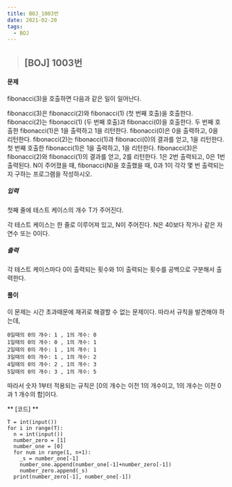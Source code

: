 ```yaml
---
title: BOJ_1003번
date: 2021-02-20
tags:
  - BOJ
---
```


> ## [BOJ] 1003번 

#### 문제
fibonacci(3)을 호출하면 다음과 같은 일이 일어난다.

fibonacci(3)은 fibonacci(2)와 fibonacci(1) (첫 번째 호출)을 호출한다.
fibonacci(2)는 fibonacci(1) (두 번째 호출)과 fibonacci(0)을 호출한다.
두 번째 호출한 fibonacci(1)은 1을 출력하고 1을 리턴한다.
fibonacci(0)은 0을 출력하고, 0을 리턴한다.
fibonacci(2)는 fibonacci(1)과 fibonacci(0)의 결과를 얻고, 1을 리턴한다.
첫 번째 호출한 fibonacci(1)은 1을 출력하고, 1을 리턴한다.
fibonacci(3)은 fibonacci(2)와 fibonacci(1)의 결과를 얻고, 2를 리턴한다.
1은 2번 출력되고, 0은 1번 출력된다. N이 주어졌을 때, fibonacci(N)을 호출했을 때, 0과 1이 각각 몇 번 출력되는지 구하는 프로그램을 작성하시오.

##### 입력
첫째 줄에 테스트 케이스의 개수 T가 주어진다.

각 테스트 케이스는 한 줄로 이루어져 있고, N이 주어진다. N은 40보다 작거나 같은 자연수 또는 0이다.

##### 출력
각 테스트 케이스마다 0이 출력되는 횟수와 1이 출력되는 횟수를 공백으로 구분해서 출력한다.
#### **풀이**

이 문제는 시간 초과때문에 재귀로 해결할 수 없는 문제이다. 
따라서 규칙을 발견해야 하는데, 
    
    0일때의 0의 개수: 1 , 1의 개수: 0
    1일때의 0의 개수: 0 , 1의 개수: 1
    2일때의 0의 개수: 1 , 1의 개수: 1
    3일때의 0의 개수: 1 , 1의 개수: 2
    4일때의 0의 개수: 2 , 1의 개수: 3
    5일때의 0의 개수: 3 , 1의 개수: 5

따라서 숫자 1부터 적용되는 규칙은 [0의 개수는 이전 1의 개수이고, 1의 개수는 이전 0과 1 개수의 합]이다.


** [코드] **

    T = int(input())
    for i in range(T):
      n = int(input())
      number_zero = [1]
      number_one = [0]
      for num in range(1, n+1):
        _s = number_one[-1]
        number_one.append(number_one[-1]+number_zero[-1])
        number_zero.append(_s)
      print(number_zero[-1], number_one[-1])